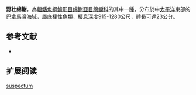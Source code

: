 {{Speciesbox
| name = 野壮绵鳚
| image = 
| status = NE
| status_system = IUCN3.1
| genus = Pachycara
| species = suspectum
| authority = [[Garman|Garman]], 1899
| synonyms = 
}}

'''野壮绵鳚'''，為[[輻鰭魚綱|輻鰭魚綱]][[鱸形目|鱸形目]][[绵鳚亞目|绵鳚亞目]][[绵鳚科|绵鳚科]]的其中一[[種|種]]，分布於中[[太平洋|太平洋]]東部的[[巴拿馬灣|巴拿馬灣]]海域，屬底棲性魚類，棲息深度915-1280公尺，體長可達23公分。

==参考文献==
*{{FishBase_species|genus=Pachycara|species=suspectum|year=2012|month=3}}

== 扩展阅读 ==
{{refbegin}}
{{wikispecies-inline|Pachycara suspectum|野壮绵鳚}}
{{refend}}
{{Taxonbar|from=Q1114394}}

[[Category:壮绵鳚属|suspectum]]


{{鱸形目小作品}}